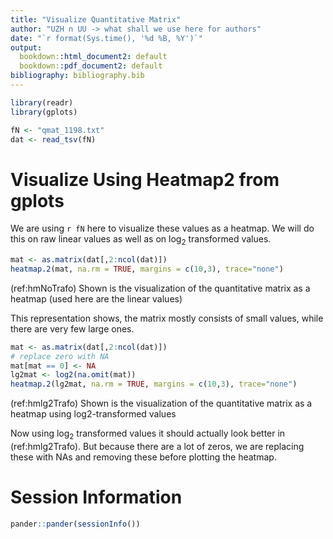 ```yaml
---
title: "Visualize Quantitative Matrix"
author: "UZH n UU -> what shall we use here for authors"
date: "`r format(Sys.time(), '%d %B, %Y')`"
output:
  bookdown::html_document2: default
  bookdown::pdf_document2: default
bibliography: bibliography.bib
---
```


```r
library(readr)
library(gplots)
```


```r
fN <- "qmat_1198.txt"
dat <- read_tsv(fN)
```



# Visualize Using Heatmap2 from gplots

We are using `r fN` here to visualize these values as a heatmap. We will do this on raw linear values as well as on $\log_{2}$ transformed values.

```r
mat <- as.matrix(dat[,2:ncol(dat)])
heatmap.2(mat, na.rm = TRUE, margins = c(10,3), trace="none")
```
(ref:hmNoTrafo) Shown is the visualization of the quantitative matrix as a heatmap (used here are the linear values)

This representation shows, the matrix mostly consists of small values, while there are very few large ones.

```r
mat <- as.matrix(dat[,2:ncol(dat)])
# replace zero with NA
mat[mat == 0] <- NA
lg2mat <- log2(na.omit(mat))
heatmap.2(lg2mat, na.rm = TRUE, margins = c(10,3), trace="none")
```
(ref:hmlg2Trafo) Shown is the visualization of the quantitative matrix as a heatmap using log2-transformed values

Now using $\log_{2}$ transformed values it should actually look better in (ref:hmlg2Trafo). But because there are a lot of zeros, we are replacing these with NAs and removing these before plotting the heatmap.




# Session Information

```r
pander::pander(sessionInfo())
```


